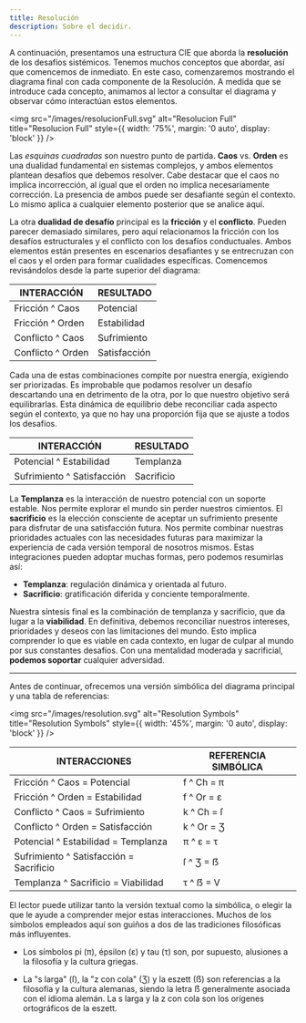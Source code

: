 ```yaml
---
title: Resolución
description: Sobre el decidir.
---
```


A continuación, presentamos una estructura CIE que aborda la **resolución** de los desafíos sistémicos. Tenemos muchos conceptos que abordar, así que comencemos de inmediato. En este caso, comenzaremos mostrando el diagrama final con cada componente de la Resolución. A medida que se introduce cada concepto, animamos al lector a consultar el diagrama y observar cómo interactúan estos elementos.

<img 
  src="/images/resolucionFull.svg" 
  alt="Resolucion Full" 
  title="Resolucion Full"
  style={{ width: '75%', margin: '0 auto', display: 'block' }} 
/>

Las *esquinas cuadradas* son nuestro punto de partida. **Caos** vs. **Orden** es una dualidad fundamental en sistemas complejos, y ambos elementos plantean desafíos que debemos resolver. Cabe destacar que el caos no implica incorrección, al igual que el orden no implica necesariamente corrección. La presencia de ambos puede ser desafiante según el contexto. Lo mismo aplica a cualquier elemento posterior que se analice aquí.

La otra **dualidad de desafío** principal es la **fricción** y el **conflicto**. Pueden parecer demasiado similares, pero aquí relacionamos la fricción con los desafíos estructurales y el conflicto con los desafíos conductuales. Ambos elementos están presentes en escenarios desafiantes y se entrecruzan con el caos y el orden para formar cualidades específicas. Comencemos revisándolos desde la parte superior del diagrama:

| **INTERACCIÓN** | **RESULTADO** |
|---|---|
| Fricción ^ Caos | Potencial |
| Fricción ^ Orden | Estabilidad |
| Conflicto ^ Caos | Sufrimiento |
| Conflicto ^ Orden | Satisfacción |

Cada una de estas combinaciones compite por nuestra energía, exigiendo ser priorizadas. Es improbable que podamos resolver un desafío descartando una en detrimento de la otra, por lo que nuestro objetivo será equilibrarlas. Esta dinámica de equilibrio debe reconciliar cada aspecto según el contexto, ya que no hay una proporción fija que se ajuste a todos los desafíos.

| **INTERACCIÓN** | **RESULTADO** |
|---|---|
| Potencial ^ Estabilidad | Templanza |
| Sufrimiento ^ Satisfacción | Sacrificio |

La **Templanza** es la interacción de nuestro potencial con un soporte estable. Nos permite explorar el mundo sin perder nuestros cimientos. El **sacrificio** es la elección consciente de aceptar un sufrimiento presente para disfrutar de una satisfacción futura. Nos permite combinar nuestras prioridades actuales con las necesidades futuras para maximizar la experiencia de cada versión temporal de nosotros mismos. Estas integraciones pueden adoptar muchas formas, pero podemos resumirlas así:

- **Templanza**: regulación dinámica y orientada al futuro. 
- **Sacrificio**: gratificación diferida y conciente temporalmente.

Nuestra síntesis final es la combinación de templanza y sacrificio, que da lugar a la **viabilidad**. En definitiva, debemos reconciliar nuestros intereses, prioridades y deseos con las limitaciones del mundo. Esto implica comprender lo que es viable en cada contexto, en lugar de culpar al mundo por sus constantes desafíos. Con una mentalidad moderada y sacrificial, **podemos soportar** cualquier adversidad.

---

Antes de continuar, ofrecemos una versión simbólica del diagrama principal y una tabla de referencias:

<img 
  src="/images/resolution.svg" 
  alt="Resolution Symbols" 
  title="Resolution Symbols"
  style={{ width: '45%', margin: '0 auto', display: 'block' }} 
/>

| **INTERACCIONES** | **REFERENCIA SIMBÓLICA** |
| --- | --- |
| Fricción ^ Caos = Potencial | f ^ Ch = π |
| Fricción ^ Orden = Estabilidad | f ^ Or = ε |
| Conflicto ^ Caos = Sufrimiento | k ^ Ch = ſ |
| Conflicto ^ Orden = Satisfacción | k ^ Or = Ʒ |
| Potencial ^ Estabilidad = Templanza | π ^ ε = τ |
| Sufrimiento ^ Satisfacción = Sacrificio | ſ ^ Ʒ = ẞ |
| Templanza ^ Sacrificio = Viabilidad | τ ^ ẞ = V |

El lector puede utilizar tanto la versión textual como la simbólica, o elegir la que le ayude a comprender mejor estas interacciones. Muchos de los símbolos empleados aquí son guiños a dos de las tradiciones filosóficas más influyentes.

- Los símbolos pi (π), épsilon (ε) y tau (τ) son, por supuesto, alusiones a la filosofía y la cultura griegas.

- La "s larga" (ſ), la "z con cola" (Ʒ) y la eszett (ẞ) son referencias a la filosofía y la cultura alemanas, siendo la letra ẞ generalmente asociada con el idioma alemán. La s larga y la z con cola son los orígenes ortográficos de la eszett.
